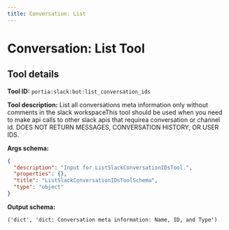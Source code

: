 ```yaml
---
title: Conversation: List
---
```

<!-- WARNING: This file is auto-generated by generate_tool_docs.py. Do not edit manually. -->


# Conversation: List Tool

<Intro />

## Tool details
**Tool ID:** `portia:slack:bot:list_conversation_ids`

**Tool description:** List all conversations meta information only without comments in the slack workspaceThis tool should be used when you need to make api calls to other slack apis that requirea conversation or channel id. DOES NOT RETURN MESSAGES, CONVERSATION HISTORY, OR USER IDS.

**Args schema:**
```json
{
  "description": "Input for ListSlackConversationIDsTool.",
  "properties": {},
  "title": "ListSlackConversationIDsToolSchema",
  "type": "object"
}
```

**Output schema:**
```
('dict', 'dict: Conversation meta information: Name, ID, and Type')
```
